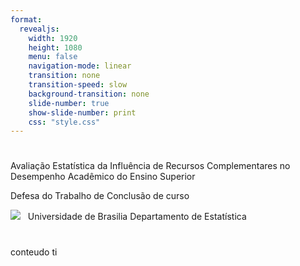 ```yaml
---
format: 
  revealjs:
    width: 1920
    height: 1080
    menu: false
    navigation-mode: linear
    transition: none
    transition-speed: slow
    background-transition: none
    slide-number: true
    show-slide-number: print
    css: "style.css"   
---
```


# {.slide}


[Avaliação Estatística da Influência de Recursos Complementares no Desempenho Acadêmico do Ensino Superior]{.titulo-capa #title}

::: {.subtitulo-capa}
[Defesa do Trabalho de Conclusão de curso]{.natureza #natureza-projeto}
:::

<!-- Rodapé customizado para CAPA -->
:::{.footer-custom}
:::{.footer-content}
  ![](img/unb-logo.png)
  [&nbsp;]{.line-vertical}
  [Universidade de Brasilia]{.footer-texto-unb}
  [Departamento de Estatística]{.footer-texto-dep}

:::
:::

# {.slide}

conteudo
ti

# {.slide-tcc}
